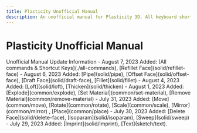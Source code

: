 ```yaml
---
title: Plasticity Unofficial Manual
description: An unofficial manual for Plasticity 3D. All keyboard shortcuts. Updated daily!
---
```


# Plasticity Unofficial Manual

<Cards>
    <Card title="All commands & Shortcut Keys" href="./all-commands" />
    <Card title="Getting Started" href="./start" />
    <Card title="3D Viewport" href="./3d-viewport" />
    <Card title="Tools" href="./tool" />
    <Card title="Common Commands" href="./common" />
    <Card title="Sketch Commands" href="./sketch" />
    <Card title="Solid Commands" href="./solid" />
    <Card title="CAD Essentials" href="./cad-essentials" />
</Cards>

<Callout type="info" emoji="ℹ️">
Unofficial Manual Update Information
- August 7, 2023 Added: [All commands & Shortcut Keys](./all-commands), [Refillet Face](solid/refillet-face)
- August 6, 2023 Added: [Pipe](solid/pipe), [Offset Face](solid/offset-face), [Draft Face](solid/draft-face), [Fillet](solid/fillet)
- August 4, 2023 Added: [Loft](solid/loft), [Thicken](solid/thicken) 
- August 1, 2023 Added: [Explode](common/explode), [Set Material](common/set-material), [Remove Material](common/remove-material) 
- July 31, 2023 Added: [Move](common/move), [Rotate](common/rotate), [Scale](common/scale), [Mirror](common/mirror) , [Place](common/place)  
- July 30, 2023 Added: [Delete Face](solid/delete-face), [Isoparam](solid/isoparam), [Sweep](solid/sweep) 
- July 29, 2023 Added: [Imprint](solid/imprint), [Text](sketch/text).
</Callout>
